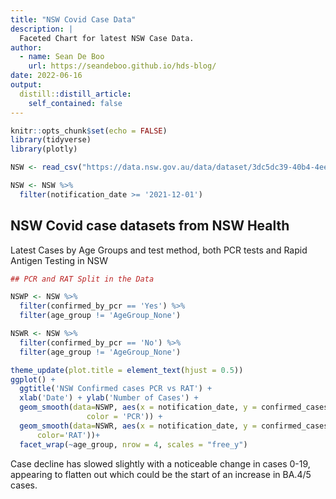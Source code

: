 ```yaml
---
title: "NSW Covid Case Data"
description: |
  Faceted Chart for latest NSW Case Data.
author:
  - name: Sean De Boo
    url: https://seandeboo.github.io/hds-blog/
date: 2022-06-16
output:
  distill::distill_article:
    self_contained: false
---
```



```r
knitr::opts_chunk$set(echo = FALSE)
library(tidyverse)
library(plotly)

NSW <- read_csv("https://data.nsw.gov.au/data/dataset/3dc5dc39-40b4-4ee9-8ec6-2d862a916dcf/resource/4b03bc25-ab4b-46c0-bb3e-0c839c9915c5/download/confirmed_cases_table2_age_group_agg.csv")

NSW <- NSW %>%
  filter(notification_date >= '2021-12-01')


```


## NSW Covid case datasets from NSW Health

Latest Cases by Age Groups and test method, both PCR tests and Rapid Antigen Testing in NSW


``` r
## PCR and RAT Split in the Data

NSWP <- NSW %>%
  filter(confirmed_by_pcr == 'Yes') %>%
  filter(age_group != 'AgeGroup_None')

NSWR <- NSW %>%
  filter(confirmed_by_pcr == 'No') %>%
  filter(age_group != 'AgeGroup_None')

theme_update(plot.title = element_text(hjust = 0.5))
ggplot() +
  ggtitle('NSW Confirmed cases PCR vs RAT') +
  xlab('Date') + ylab('Number of Cases') +
  geom_smooth(data=NSWP, aes(x = notification_date, y = confirmed_cases_count,
                 color = 'PCR')) +
  geom_smooth(data=NSWR, aes(x = notification_date, y = confirmed_cases_count,
      color='RAT'))+
  facet_wrap(~age_group, nrow = 4, scales = "free_y")
```

Case decline has slowed slightly with a noticeable change in cases 0-19, appearing to flatten out which could be the start of an increase in BA.4/5 cases.

